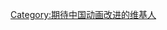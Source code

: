 {{Userbox
  |border-c = #000000
  |border-s = 1
  |id-c     = #FFFFFF
  |id-s     = 
  |id-fc    = #003399
  |info-c   = orange
  |info-s   = 10
  |info-fc  = black
  |id       = <del>中国动画</del>
  |info     = 這個用户对'''[[中国动画]]'''的发展感到痛心。
}}<includeonly>[[Category:期待中国动画改进的维基人]]</includeonly>